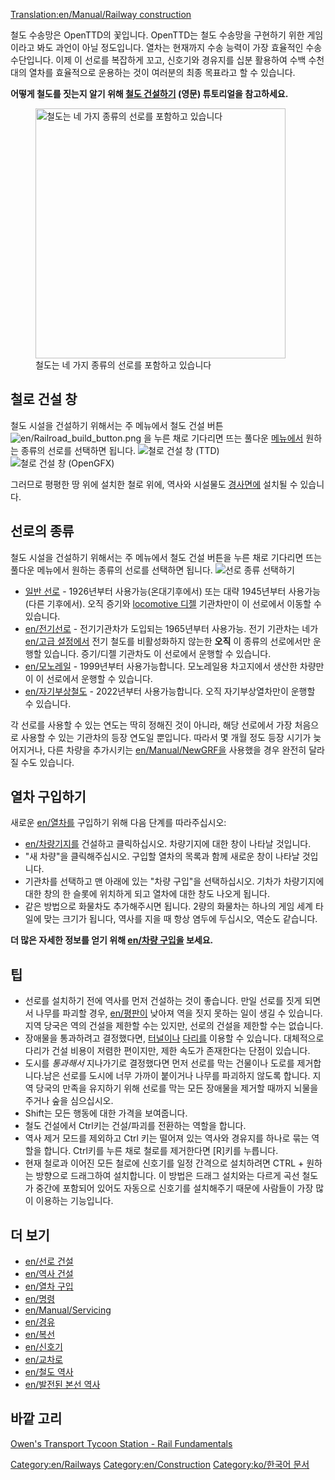 [[Translation:en/Manual/Railway construction]]

{{ko/목차}}

철도 수송망은 OpenTTD의 꽃입니다. OpenTTD는 철도 수송망을 구현하기 위한 게임이라고 봐도 과언이 아닐 정도입니다. 
열차는 현재까지 수송 능력이 가장 효율적인 수송 수단입니다. 이제 이 선로를 복잡하게 꼬고, 신호기와 경유지를 십분 활용하여 수백 수천 대의 열차를 효율적으로 운용하는 것이 여러분의 최종 목표라고 할 수 있습니다.

'''어떻게 철도를 짓는지 알기 위해 [[en/Manual/Building tracks|철도 건설하기]] (영문) 튜토리얼을 참고하세요.'''


[[File:ko/Four types types of railway.jpeg|thumb|none|400px|철도는 네 가지 종류의 선로를 포함하고 있습니다]]

==철로 건설 창==
철도 시설을 건설하기 위해서는 주 메뉴에서 철도 건설 버튼 [[File:en/Railroad build button.png]] 을 누른 채로 기다리면 뜨는 풀다운 [[en/Manual/Game interface#The_Menu_bar|메뉴]]에서 원하는 종류의 선로를 선택하면 됩니다.
[[File:en/Railroad ConstructionTTD.png|none|frame|철로 건설 창 (TTD)]]
[[File:en/Railroad ConstructionOGFX.png|none|frame|철로 건설 창 (OpenGFX)]]
{{ko/철로 건설 개요}}

그러므로 평평한 땅 위에 설치한 철로 위에, 역사와 시설물도 [[en/Archive/Manual/Settings/Build on slopes|경사면에]] 설치될 수 있습니다.

==선로의 종류==
철도 시설을 건설하기 위해서는 주 메뉴에서 철도 건설 버튼을 누른 채로 기다리면 뜨는 풀다운 메뉴에서 원하는 종류의 선로를 선택하면 됩니다.
[[File:en/Openttd-rail1.png|none|frame|선로 종류 선택하기]]
* [[en/Manual/Railways|일반 선로]] - 1926년부터 사용가능(온대기후에서) 또는 대략 1945년부터 사용가능(다른 기후에서). 오직 증기와 [https://www.wikipedia.org/wiki/Diesel locomotive 디젤] 기관차만이 이 선로에서 이동할 수 있습니다.
* [[en/전기선로]] - 전기기관차가 도입되는 1965년부터 사용가능. 전기 기관차는 네가 [[en/고급 설정]]에서 전기 철도를 비활성화하지 않는한 '''오직''' 이 종류의 선로에서만 운행할 있습니다. 증기/디젤 기관차도 이 선로에서 운행할 수 있습니다.
* [[en/모노레일]] - 1999년부터 사용가능합니다. 모노레일용 차고지에서 생산한 차량만이 이 선로에서 운행할 수 있습니다.
* [[en/자기부상철도]] - 2022년부터 사용가능합니다. 오직 자기부상열차만이 운행할 수 있습니다.

각 선로를 사용할 수 있는 연도는 딱히 정해진 것이 아니라, 해당 선로에서 가장 처음으로 사용할 수 있는 기관차의 등장 연도일 뿐입니다. 따라서 몇 개월 정도 등장 시기가 늦어지거나, 다른 차량을 추가시키는 [[en/Manual/NewGRF]]을 사용했을 경우 완전히 달라질 수도 있습니다.

==열차 구입하기==
새로운 [[en/열차]]를 구입하기 위해 다음 단계를 따라주십시오:
*[[en/차량기지]]를 건설하고 클릭하십시오. 차량기지에 대한 창이 나타날 것입니다. 
*"새 차량"을 클릭해주십시오. 구입할 열차의 목록과 함께 새로운 창이 나타날 것입니다. 
*기관차를 선택하고 맨 아래에 있는 "차량 구입"을 선택하십시오. 기차가 차량기지에 대한 창의 한 슬롯에 위치하게 되고 열차에 대한 창도 나오게 됩니다. 
*같은 방법으로 화물차도 추가해주시면 됩니다. 2량의 화물차는 하나의 게임 세계 타일에 맞는 크기가 됩니다, 역사를 지을 때 항상 염두에 두십시오, 역순도 같습니다.


'''더 많은 자세한 정보를 얻기 위해 [[en/차량 구입]]을 보세요.'''

==팁==
* 선로를 설치하기 전에 역사를 먼저 건설하는 것이 좋습니다. 만일 선로를 짓게 되면서 나무를 파괴할 경우, [[en/평판]]이 낮아져 역을 짓지 못하는 일이 생길 수 있습니다. 지역 당국은 역의 건설을 제한할 수는 있지만, 선로의 건설을 제한할 수는 없습니다.
* 장애물을 통과하려고 결정했다면, [[en/Manual/Tunnels|터널]]이나 [[en/Manual/Bridges|다리]]를 이용할 수 있습니다. 대체적으로 다리가 건설 비용이 저렴한 편이지만, 제한 속도가 존재한다는 단점이 있습니다.
* 도시를 ''통과해서'' 지나가기로 결정했다면 먼저 선로를 막는 건물이나 도로를 제거합니다.남은 선로를 도시에 너무 가까이 붙이거나 나무를 파괴하지 않도록 합니다. 지역 당국의 만족을 유지하기 위해 선로를 막는 모든 장애물을 제거할 때까지 뇌물을 주거나 숲을 심으십시오.
* Shift는 모든 행동에 대한 가격을 보여줍니다.
* 철도 건설에서 Ctrl키는 건설/파괴를 전환하는 역할을 합니다.
* 역사 제거 모드를 제외하고 Ctrl 키는 떨어져 있는 역사와 경유지를 하나로 묶는 역할을 합니다. Ctrl키를 누른 채로 철로를 제거한다면 [R]키를 누릅니다.
* 현재 철로과 이어진 모든 철로에 신호기를 일정 간격으로 설치하려면 CTRL + 원하는 방향으로 드래그하여 설치합니다. 이 방법은 드래그 설치와는 다르게 곡선 철도가 중간에 포함되어 있어도 자동으로 신호기를 설치해주기 때문에 사람들이 가장 많이 이용하는 기능입니다.

==더 보기==
*[[en/선로 건설]]
*[[en/역사 건설]]
*[[en/열차 구입]]
*[[en/명령]]
*[[en/Manual/Servicing]]
*[[en/경유]]
*[[en/복선]]
*[[en/신호기]]
*[[en/교차로]]
*[[en/철도 역사]]
*[[en/발전된 본선 역사]]

==바깥 고리==
[http://www.transporttycoon.net/rail Owen's Transport Tycoon Station - Rail Fundamentals]

[[Category:en/Railways]]
[[Category:en/Construction]]

[[Category:ko/한국어 문서]]